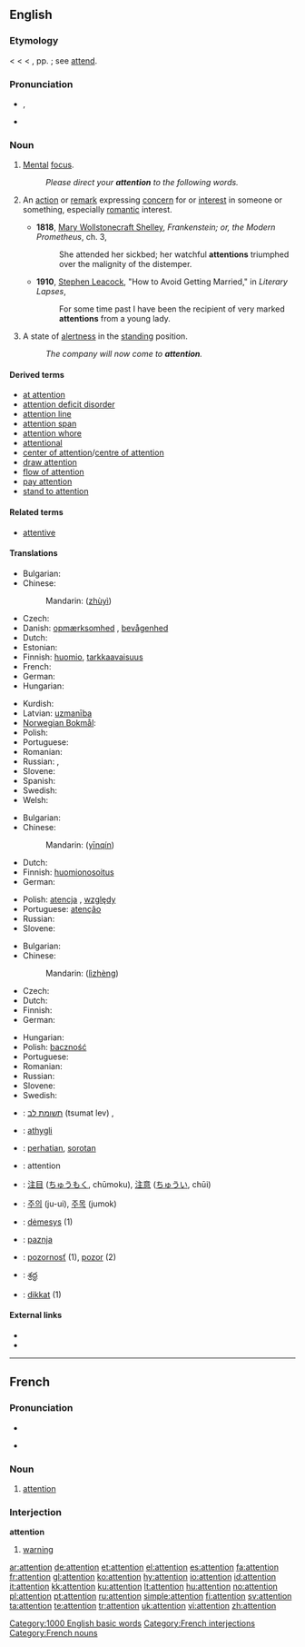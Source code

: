 {{wikipedia}}
==English==

{{rank|single|foot|beauty|618|attention|standing|books|knows}}

===Etymology===
< {{etyl|enm}} {{term|attencioun}} < {{etyl|la}} {{term|attention|lang=la}} < {{term|attendere}}, pp. {{term|attentus||to attend, give heed to}}; see [[attend]].

===Pronunciation===
* {{IPA|/əˈtɛn.ʃən/}}, {{SAMPA|/@"tEn.S@n/}}
* {{audio|en-us-attention.ogg|Audio (US)}}

===Noun===
{{en-noun}}

# {{uncountable}} [[mental|Mental]] [[focus]].
#: ''Please direct your '''attention''' to the following words.''
# {{context|countable|often plural}} An [[action]] or [[remark]] expressing [[concern]] for or [[interest]] in someone or something, especially [[romantic]] interest.
#* '''1818''', [[w:Mary Wollstonecraft Shelley|Mary Wollstonecraft Shelley]], ''Frankenstein; or, the Modern Prometheus'', ch. 3,
#*: She attended her sickbed; her watchful '''attentions''' triumphed over the malignity of the distemper.
#* '''1910''', [[w:Stephen Leacock|Stephen Leacock]], "How to Avoid Getting Married," in ''Literary Lapses'',
#*: For some time past I have been the recipient of very marked '''attentions''' from a young lady.
# {{context|uncountable|military}} A state of [[alertness]] in the [[standing]] position.
#: ''The company will now come to '''attention'''.''

====Derived terms====
* [[at attention]]
* [[attention deficit disorder]]
* [[attention line]]
* [[attention span]]
* [[attention whore]]
* [[attentional]]
* [[center of attention]]/[[centre of attention]]
* [[draw attention]]
* [[flow of attention]]
* [[pay attention]]
* [[stand to attention]]

====Related terms====
*[[attentive]]

====Translations====
{{trans-top|mental focus}}
* Bulgarian: {{t|bg|внимание|sc=Cyrl}}
* Chinese:
*: Mandarin: {{zh-ts|注意|注意}} ([[zhù]][[yì]])
* Czech: {{t-|cs|pozornost|f}}
* Danish: [[opmærksomhed]] {{c}}, [[bevågenhed]] {{c}}
* Dutch: {{t+|nl|aandacht|f}}
* Estonian: {{t|et|tähelepanu}}
* Finnish: [[huomio]], [[tarkkaavaisuus]]
* French: {{t+|fr|attention}}
* German: {{t+|de|Aufmerksamkeit|f}}
* Hungarian: {{t+|hu|figyelem}}
{{trans-mid}}
* Kurdish: {{t|ku|ئاگاداری|tr=agadari|sc=ku-Arab}}
* Latvian: [[uzmanība]] {{f}}
* [[Norwegian Bokmål]]: {{tø|nb|oppmerksomhet|c}}
* Polish: {{t+|pl|uwaga|f}}
* Portuguese: {{t+|pt|atenção|f}}
* Romanian: {{t-|ro|atenţie|f}}
* Russian: {{t+|ru|внимание|n|tr=vnimánije|sc=Cyrl}}, {{t|ru|внимательность|f|cs=Cyrl|tr=vnimát'el'nost'|sc=Cyrl}}
* Slovene: {{t+|sl|pozornost|f}}
* Spanish: {{t+|es|atención|f}}
* Swedish: {{t+|sv|uppmärksamhet|c}}
* Welsh: {{t|cy|ystyriaeth|f}}
{{trans-bottom}}

{{trans-top|romantic interest}}
* Bulgarian: {{t|bg|ухажване|sc=Cyrl}}
* Chinese:
*: Mandarin: {{zh-ts|殷勤|殷勤}} ([[yīn]][[qín]])
* Dutch: {{t|nl|attenties|p}}
* Finnish: [[huomionosoitus]]
* German: {{t+|de|Aufmerksamkeit|f}}
{{trans-mid}}
* Polish: [[atencja]] {{f}}, [[względy]]
* Portuguese: [[atenção]] {{f}}
* Russian: {{t+|ru|внимание|n|tr=vnimánije|sc=Cyrl}}
* Slovene: {{t+|sl|pozornost|f}}
{{trans-bottom}}

{{trans-top|state of alertness in the standing position}}
* Bulgarian: {{t|bg|внимание|sc=Cyrl}}
* Chinese:
*: Mandarin:{{zh-ts|立正|立正}} ([[lì]][[zhèng]])
* Czech: {{t-|cs|pozor|m}}
* Dutch: {{t-|nl|paraatheid|f}}
* Finnish: {{t-|fi|asento}}
* German: {{t+|de|Achtung|f}}
{{trans-mid}}
* Hungarian: {{t+|hu|figyelem}}
* Polish: [[baczność]] {{f}}
* Portuguese: {{t+|pt|sentido|m}}
* Romanian: {{t-|ro|drepţi|p}}
* Russian: {{t+|ru|внимание|n|tr=vnimánije|sc=Cyrl}}
* Slovene: {{t-|sl|pozor|m}}
* Swedish: {{t+|sv|uppmärksamhet|c}}
{{trans-bottom}}

{{checktrans-top}}
<!--added {{ttbc|}}s here.-->
* {{ttbc|Hebrew}}: [[תשומת לב]] (tsumat lev) {{f}}, {{he-translation|קשב|keshev}} {{m}}
* {{ttbc|Icelandic}}: [[athygli]] {{f}}
* {{ttbc|Indonesian}}: [[hati|perhatian]], [[sorot|sorotan]]
* {{ttbc|Interlingua}}: attention
* {{ttbc|Japanese}}: [[注目]] ([[ちゅうもく]], chūmoku), [[注意]] ([[ちゅうい]], chūi)
{{trans-mid}}
* {{ttbc|Korean}}: [[주의]] (ju-ui), [[주목]] (jumok)
* {{ttbc|Lithuanian}}: [[dėmesys]] {{m}} (1)
* {{ttbc|Serbian}}: [[paznja]] {{f}}
* {{ttbc|Slovak}}: [[pozornosť]] {{f}} (1), [[pozor]] {{m}} (2)
* {{ttbc|Telugu}}: [[శ్రద్ధ]]
* {{ttbc|Turkish}}: [[dikkat]] {{n}} (1)
{{trans-bottom}}

====External links====
* {{R:Webster 1913}}
* {{R:Century 1911}}

[[Category:1000 English basic words]]

----

==French==

===Pronunciation===
* {{audio|Fr-attention.ogg|audio}}
* {{IPA|/a.tɑ̃s.jɔ̃/|lang=fr}} {{X-SAMPA|/a.tA~s.jO~/}}

===Noun===
{{fr-noun|f}}

# [[attention]]

===Interjection===
'''attention'''

# [[warning]]

[[Category:French interjections]]
[[Category:French nouns]]

[[ar:attention]]
[[de:attention]]
[[et:attention]]
[[el:attention]]
[[es:attention]]
[[fa:attention]]
[[fr:attention]]
[[gl:attention]]
[[ko:attention]]
[[hy:attention]]
[[io:attention]]
[[id:attention]]
[[it:attention]]
[[kk:attention]]
[[ku:attention]]
[[lt:attention]]
[[hu:attention]]
[[no:attention]]
[[pl:attention]]
[[pt:attention]]
[[ru:attention]]
[[simple:attention]]
[[fi:attention]]
[[sv:attention]]
[[ta:attention]]
[[te:attention]]
[[tr:attention]]
[[uk:attention]]
[[vi:attention]]
[[zh:attention]]